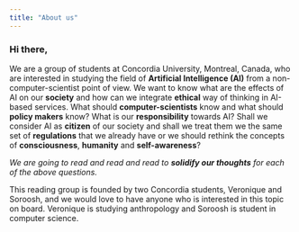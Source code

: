 ```yaml
---
title: "About us"
---
```


### Hi there, 
We are a group of students at Concordia University, Montreal, Canada, who are interested in studying the field of **Artificial Intelligence (AI)** from a non-computer-scientist point of view. We want to know what are the effects of AI on our **society** and how can we integrate **ethical** way of thinking in AI-based services. What should **computer-scientists** know and what should **policy makers** know? What is our **responsibility** towards AI? Shall we consider AI as **citizen** of our society and shall we treat them we the same set of **regulations** that we already have or we should rethink the concepts of **consciousness**, **humanity** and **self-awareness**?

*We are going to read and read and read to **solidify our thoughts** for each of the above questions.*

This reading group is founded by two Concordia students, Veronique and Soroosh, and we would love to have anyone who is interested in this topic on board. Veronique is studying anthropology and Soroosh is student in computer science. 



